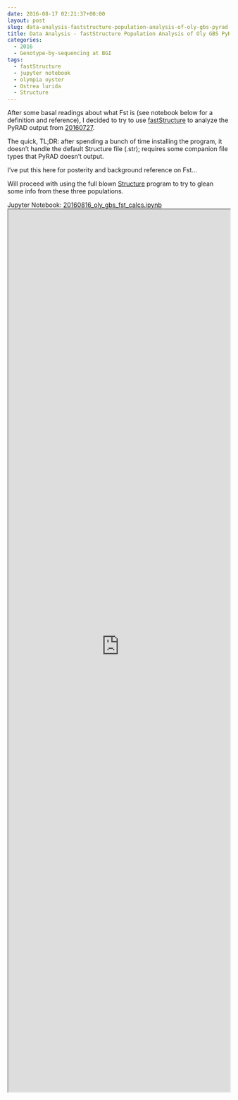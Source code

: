 ```yaml
---
date: 2016-08-17 02:21:37+00:00
layout: post
slug: data-analysis-faststructure-population-analysis-of-oly-gbs-pyrad-output
title: Data Analysis - fastStructure Population Analysis of Oly GBS PyRAD Output
categories:
  - 2016
  - Genotype-by-sequencing at BGI
tags:
  - fastStructure
  - jupyter notebook
  - olympia oyster
  - Ostrea lurida
  - Structure
---
```


After some basal readings about what Fst is (see notebook below for a definition and reference), I decided to try to use [fastStructure](https://rajanil.github.io/fastStructure/) to analyze the PyRAD output from [20160727](https://robertslab.github.io/sams-notebook/2016/07/27/data-analysis-pyrad-analysis-of-olympia-oyster-gbs-data.html).

The quick, TL;DR: after spending a bunch of time installing the program, it doesn't handle the default Structure file (.str); requires some companion file types that PyRAD doesn't output.

I've put this here for posterity and background reference on Fst...

Will proceed with using the full blown [Structure](https://pritchardlab.stanford.edu/structure_software/release_versions/v2.3.4/html/install.html) program to try to glean some info from these three populations.



Jupyter Notebook: [20160816_oly_gbs_fst_calcs.ipynb](https://github.com/sr320/LabDocs/blob/master/jupyter_nbs/sam/20160816_oly_gbs_fst_calcs.ipynb)
<iframe src="https://render.githubusercontent.com/view/ipynb?commit=6956f592ce6e844065162990a870b80e4cd1eb3a&enc_url=68747470733a2f2f7261772e67697468756275736572636f6e74656e742e636f6d2f73723332302f4c6162446f63732f363935366635393263653665383434303635313632393930613837306238306534636431656233612f6a7570797465725f6e62732f73616d2f32303136303831365f6f6c795f6762735f6673745f63616c63732e6970796e62&nwo=sr320%2FLabDocs&path=jupyter_nbs%2Fsam%2F20160816_oly_gbs_fst_calcs.ipynb&repository_id=13746500#22ec9b01-07ae-4ba4-9c5e-a71afb9d8a59" width="100%" height="2000" scrolling="yes"></iframe>


